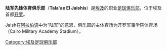 {{Infobox football club
| clubname  = 塔拉雅
| image     = 
| fullname  = 陆军先锋体育俱乐部
| nickname  = 
| founded   = 
| ground    = {{tsl|en|Cairo Military Academy Stadium||开罗军事学院体育场}}<br />[[埃及|埃及]][[开罗|开罗]]
| capacity  = 28,500
| chairman  = 
| manager   = Talaat Youssef
| league    = [[埃及足球甲級聯賽|埃及足球甲級聯賽]]
| season    = 2018–19
| position  = 埃及甲，第 8 位
| pattern_la1 = _elgeish2021h
| pattern_b1  = _elgeish2021h
| pattern_ra1 = _elgeish2021h
| pattern_sh1 = 
| pattern_so1 = 
| leftarm1    = E90000
| body1       = E90000
| rightarm1   = E90000
| shorts1     = 000000
| socks1      = 000000
| pattern_la2 = _elgeish2021a
| pattern_b2  = _elgeish2021a
| pattern_ra2 = _elgeish2021a
| pattern_sh2 = 
| pattern_so2 = 
| leftarm2    = FFFFFF
| body2       = FFFFFF
| rightarm2   = FFFFFF
| shorts2     = FFFFFF
| socks2      = FFFFFF
}}
'''陆军先锋体育俱乐部'''（'''Tala'ae El Jaishis'''）是[[埃及|埃及]]的职业[[足球俱乐部|足球俱乐部]]，位于埃及首都[[开罗|开罗]]。

Jaish在[[阿拉伯语|阿拉伯语]]中为“陆军”的意思，俱乐部的主体育场为开罗军事学院体育场（Cairo Military Academy Stadium）。

{{Egyptian Premier League}}

[[Category:埃及足球俱乐部|Category:埃及足球俱乐部]]